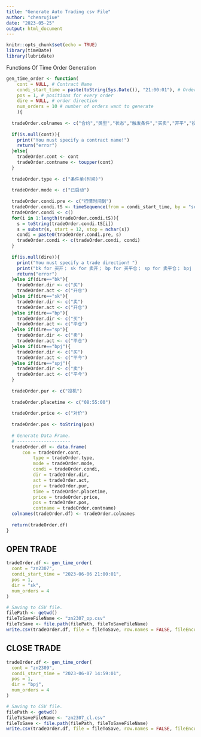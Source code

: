 ```yaml
---
title: "Generate Auto Trading csv File"
author: "chenrujiue"
date: "2023-05-25"
output: html_document
---
```


```r
knitr::opts_chunk$set(echo = TRUE)
library(timeDate)
library(lubridate)
```

Functions Of Time Order Generation

```r
gen_time_order <- function(
    cont = NULL, # Contract Name
    condi_start_time = paste(toString(Sys.Date()), "21:00:01"), # Orders begin at time, into seconds
    pos = 1, # positions for every order
    dire = NULL, # order direction
    num_orders = 10 # number of orders want to generate
    ){
  
  tradeOrder.colnames <- c("合约","类型","状态","触发条件","买卖","开平","投保","预埋时间","报单价格","报单手数","合约名")
  
  if(is.null(cont)){
    print("You must specify a contract name!")
    return("error")
  }else{
    tradeOrder.cont <- cont
    tradeOrder.contname <- toupper(cont)
  }
  
  tradeOrder.type <- c("条件单(时间)")
  
  tradeOrder.mode <- c("已启动")
  
  tradeOrder.condi.pre <- c("行情时间到")
  tradeOrder.condi.tS <- timeSequence(from = condi_start_time, by = "sec", length.out = num_orders)
  tradeOrder.condi <- c()
  for(i in 1:length(tradeOrder.condi.tS)){
    s = toString(tradeOrder.condi.tS[i])
    s = substr(s, start = 12, stop = nchar(s))
    condi = paste0(tradeOrder.condi.pre, s)
    tradeOrder.condi <- c(tradeOrder.condi, condi)
  }
  
  if(is.null(dire)){
    print("You must specify a trade direction! ")
    print("bk for 买开； sk for 卖开； bp for 买平仓； sp for 卖平仓； bpj for 买平今； spj for 卖平今")
    return("error")
  }else if(dire=="bk"){
    tradeOrder.dir <- c("买")
    tradeOrder.act <- c("开仓")
  }else if(dire=="sk"){
    tradeOrder.dir <- c("卖")
    tradeOrder.act <- c("开仓")
  }else if(dire=="bp"){
    tradeOrder.dir <- c("买")
    tradeOrder.act <- c("平仓")
  }else if(dire=="sp"){
    tradeOrder.dir <- c("卖")
    tradeOrder.act <- c("平仓")
  }else if(dire=="bpj"){
    tradeOrder.dir <- c("买")
    tradeOrder.act <- c("平今")
  }else if(dire=="spj"){
    tradeOrder.dir <- c("卖")
    tradeOrder.act <- c("平今")
  }
  
  tradeOrder.pur <- c("投机")
  
  tradeOrder.placetime <- c("08:55:00")
  
  tradeOrder.price <- c("对价")
  
  tradeOrder.pos <- toString(pos)
  
  # Generate Data Frame.
  # --------------------
  tradeOrder.df <- data.frame(
      con = tradeOrder.cont, 
		  type = tradeOrder.type,
		  mode = tradeOrder.mode,
		  condi = tradeOrder.condi,
		  dir = tradeOrder.dir,
		  act = tradeOrder.act,
		  pur = tradeOrder.pur,
		  time = tradeOrder.placetime,
		  price = tradeOrder.price,
		  pos = tradeOrder.pos,
		  contname = tradeOrder.contname)
  colnames(tradeOrder.df) <- tradeOrder.colnames
  
  return(tradeOrder.df)
}

```

## OPEN TRADE

```r
tradeOrder.df <- gen_time_order(
  cont = "zn2307",
  condi_start_time = "2023-06-06 21:00:01",
  pos = 1,
  dir = "sk",
  num_orders = 4
)

# Saving to CSV file.
filePath <- getwd()
fileToSaveFileName <- "zn2307_op.csv"
fileToSave <- file.path(filePath, fileToSaveFileName)
write.csv(tradeOrder.df, file = fileToSave, row.names = FALSE, fileEncoding = "GB18030", quote = TRUE)

```

## CLOSE TRADE

```r
tradeOrder.df <- gen_time_order(
  cont = "zn2309",
  condi_start_time = "2023-06-07 14:59:01",
  pos = 1,
  dir = "bpj",
  num_orders = 4
)

# Saving to CSV file.
filePath <- getwd()
fileToSaveFileName <- "zn2307_cl.csv"
fileToSave <- file.path(filePath, fileToSaveFileName)
write.csv(tradeOrder.df, file = fileToSave, row.names = FALSE, fileEncoding = "GB18030", quote = TRUE)

```